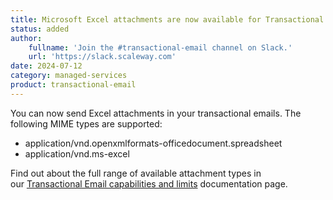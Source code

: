 ```yaml
---
title: Microsoft Excel attachments are now available for Transactional Email!
status: added
author:
    fullname: 'Join the #transactional-email channel on Slack.'
    url: 'https://slack.scaleway.com'
date: 2024-07-12
category: managed-services
product: transactional-email
---
```


You can now send Excel attachments in your transactional emails. The following MIME types are supported:
* application/vnd.openxmlformats-officedocument.spreadsheet
* application/vnd.ms-excel

Find out about the full range of available attachment types in our [Transactional Email capabilities and limits](https://www.scaleway.com/en/docs/managed-services/transactional-email/reference-content/tem-capabilities-and-limits/) documentation page. 

